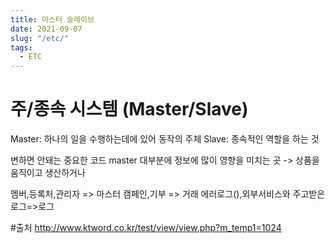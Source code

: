 ```yaml
---
title: 마스터 슬레이브
date: 2021-09-07
slug: "/etc/"
tags:
  - ETC
---
```

#  주/종속 시스템 (Master/Slave)
Master: 하나의 일을 수행하는데에 있어 동작의 주체
Slave: 종속적인 역할을 하는 것


변하면 안돼는 중요한 코드 master
대부분에 정보에 많이 영향을 미치는 곳 -> 상품을 움직이고 생산하거나 


멤버,등록처,관리자 => 마스터
캠페인,기부 => 거래 
에러로그(),외부서비스와 주고받은 로그=>로그


#출처
http://www.ktword.co.kr/test/view/view.php?m_temp1=1024